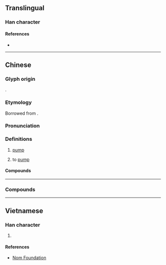 {{character info/new}}
==Translingual==

===Han character===
{{Han char|rn=112|rad=石|as=04|sn=9|four=10232|canj=MRE,XMRE|ids=⿱石水}}

====References====
* {{Han ref|kx=0619.121|dkj=17343|hdz=31576.080|uh=6CF5|ud=27893|bh=ACA6|bd=44198}}

----

==Chinese==
{{zh-forms}}
{{zh-wp|zh|yue}}

===Glyph origin===
{{Han etym}}
{{Han compound|石|水|t1=stone|t2=water|ls=ic}}.

===Etymology===
Borrowed from {{bor|zh|en|pump}}.

===Pronunciation===
{{zh-pron
|m=bèng
|c=bam1
|mn=xm,qz:pāng/zz:pōng
|cat=n,c:v
}}

===Definitions===
{{zh-hanzi}}

# [[pump]]
# {{lb|zh|Cantonese}} to [[pump]]

====Compounds====
{{zh-der|噴射泵|泵浦|真空泵|油泵|水泵|水錘泵|熱泵|離心泵}}

----

===Compounds===
{{zh-der|噴射泵|泵浦|真空泵|油泵|水泵|水錘泵|熱泵|離心泵|奶泵|氣泵|泵把|泵機}}

----

==Vietnamese==

===Han character===
{{vi-readings|rs=水05|hanviet=bơm}}

# {{defn|lang=vi|sort=水05}}

====References====
* [http://nomfoundation.org/common/nom_details.php?codepoint=6cf5 Nom Foundation]